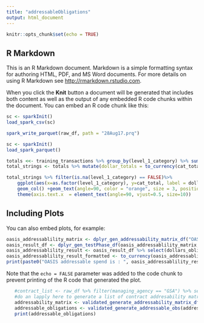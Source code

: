 ```yaml
---
title: "addressableObligations"
output: html_document
---
```


```r
knitr::opts_chunk$set(echo = TRUE)
```

## R Markdown

This is an R Markdown document. Markdown is a simple formatting syntax for authoring HTML, PDF, and MS Word documents. For more details on using R Markdown see <http://rmarkdown.rstudio.com>.

When you click the **Knit** button a document will be generated that includes both content as well as the output of any embedded R code chunks within the document. You can embed an R code chunk like this:

```r
sc <- sparkInit()
load_spark_csv(sc)

```

```r
spark_write_parquet(raw_df, path = "28Aug17.prq")
```

```r
sc <- sparkInit()
load_spark_parquet()

```

```r
totals <<- training_transactions %>% group_by(level_1_category) %>% summarise(cat_total = sum(dollars_obligated)) %>% collect()
total_strings <- totals %>% mutate(dollar_totals = to_currency(cat_total, currency_symbol = "$", symbol_first = TRUE, group_size = 3, group_delim = ",", decimal_size = 2,decimal_delim = ".")) %>% collect()                                                                                                     

total_strings %>% filter(is.na(level_1_category) == FALSE)%>%
    ggplot(aes(x=as.factor(level_1_category), y=cat_total, label = dollar_totals) ) + 
    geom_col() +geom_text(angle=90, color = "orange", size = 3, position = position_stack(vjust = 0.5))+
    theme(axis.text.x  = element_text(angle=90, vjust=0.5, size=10))
```
## Including Plots

You can also embed plots, for example:

```r
oasis_addressablility_matrix <- dplyr_gen_addressability_matrix_df("OASIS", training_transactions)
oasis_result_df <- dplyr_gen_testPhase_df(oasis_addressablility_matrix, testing_transactions)
oasis_addressablility_result <- oasis_result_df %>% select(dollars_obligated)%>% sum()
oasis_addressablility_result_formatted <- to_currency(oasis_addressablility_result, currency_symbol = "$", symbol_first = TRUE, group_size = 3, group_delim = ",", decimal_size = 2,decimal_delim = ".")
print(paste0("OASIS addressable spend is : ", oasis_addressablility_result_formatted))
```

Note that the `echo = FALSE` parameter was added to the code chunk to prevent printing of the R code that generated the plot.

```r
   #contract_list <- raw_df %>% filter(managing_agency == "GSA") %>% select(contract_name) %>% distinct()
   #do an lapply here to generate a list of contract addresability matrices
   addressability_matrix <- validated_generate_addressability_matrix_df("OASIS", training_transactions)  
   addressable_obligations <- validated_generate_addressable_obs(addressability_matrix, testing_transactions)
   print(addressable_obligations)
```

